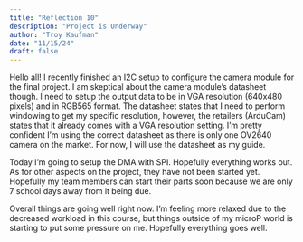 ```yaml
---
title: "Reflection 10"
description: "Project is Underway"
author: "Troy Kaufman"
date: "11/15/24"
draft: false
---
```


Hello all! I recently finished an I2C setup to configure the camera module for the final project. I am skeptical about the camera module's datasheet though. I need to setup the output data to be in VGA resolution (640x480 pixels) and in RGB565 format. The datasheet states that I need to perform windowing to get my specific resolution, however, the retailers (ArduCam) states that it already comes with a VGA resolution setting. I'm pretty confident I'm using the correct datasheet as there is only one OV2640 camera on the market. For now, I will use the datasheet as my guide.

Today I'm going to setup the DMA with SPI. Hopefully everything works out. As for other aspects on the project, they have not been started yet. Hopefully my team members can start their parts soon because we are only 7 school days away from it being due. 

Overall things are going well right now. I'm feeling more relaxed due to the decreased workload in this course, but things outside of my microP world is starting to put some pressure on me. Hopefully everything goes well. 